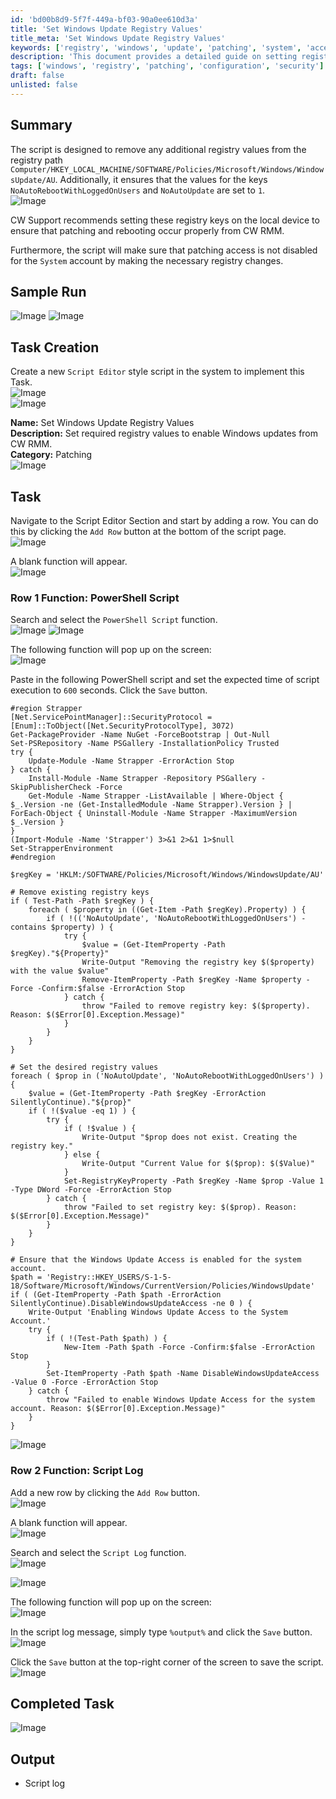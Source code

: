```yaml
---
id: 'bd00b8d9-5f7f-449a-bf03-90a0ee610d3a'
title: 'Set Windows Update Registry Values'
title_meta: 'Set Windows Update Registry Values'
keywords: ['registry', 'windows', 'update', 'patching', 'system', 'access']
description: 'This document provides a detailed guide on setting registry values for Windows Update to ensure proper patching and rebooting functionality through ConnectWise RMM. It includes steps for removing unnecessary registry entries and ensuring required values are set correctly.'
tags: ['windows', 'registry', 'patching', 'configuration', 'security']
draft: false
unlisted: false
---
```

## Summary

The script is designed to remove any additional registry values from the registry path `Computer/HKEY_LOCAL_MACHINE/SOFTWARE/Policies/Microsoft/Windows/WindowsUpdate/AU`. Additionally, it ensures that the values for the keys `NoAutoRebootWithLoggedOnUsers` and `NoAutoUpdate` are set to `1`.  
![Image](../../../static/img/Set-Windows-Update-Registry-Values/image_1.png)

CW Support recommends setting these registry keys on the local device to ensure that patching and rebooting occur properly from CW RMM.

Furthermore, the script will make sure that patching access is not disabled for the `System` account by making the necessary registry changes.

## Sample Run

![Image](../../../static/img/Set-Windows-Update-Registry-Values/image_2.png) ![Image](../../../static/img/Set-Windows-Update-Registry-Values/image_3.png)

## Task Creation

Create a new `Script Editor` style script in the system to implement this Task.  
![Image](../../../static/img/Set-Windows-Update-Registry-Values/image_4.png)  
![Image](../../../static/img/Set-Windows-Update-Registry-Values/image_5.png)  

**Name:** Set Windows Update Registry Values  
**Description:** Set required registry values to enable Windows updates from CW RMM.  
**Category:** Patching  
![Image](../../../static/img/Set-Windows-Update-Registry-Values/image_6.png)

## Task

Navigate to the Script Editor Section and start by adding a row. You can do this by clicking the `Add Row` button at the bottom of the script page.  
![Image](../../../static/img/Set-Windows-Update-Registry-Values/image_7.png)  

A blank function will appear.  
![Image](../../../static/img/Set-Windows-Update-Registry-Values/image_8.png)  

### Row 1 Function: PowerShell Script

Search and select the `PowerShell Script` function.  
![Image](../../../static/img/Set-Windows-Update-Registry-Values/image_9.png) ![Image](../../../static/img/Set-Windows-Update-Registry-Values/image_10.png)  

The following function will pop up on the screen:  
![Image](../../../static/img/Set-Windows-Update-Registry-Values/image_11.png)  

Paste in the following PowerShell script and set the expected time of script execution to `600` seconds. Click the `Save` button.

```
#region Strapper
[Net.ServicePointManager]::SecurityProtocol = [Enum]::ToObject([Net.SecurityProtocolType], 3072)
Get-PackageProvider -Name NuGet -ForceBootstrap | Out-Null
Set-PSRepository -Name PSGallery -InstallationPolicy Trusted
try {
    Update-Module -Name Strapper -ErrorAction Stop
} catch {
    Install-Module -Name Strapper -Repository PSGallery -SkipPublisherCheck -Force
    Get-Module -Name Strapper -ListAvailable | Where-Object { $_.Version -ne (Get-InstalledModule -Name Strapper).Version } | ForEach-Object { Uninstall-Module -Name Strapper -MaximumVersion $_.Version }
}
(Import-Module -Name 'Strapper') 3>&1 2>&1 1>$null
Set-StrapperEnvironment
#endregion

$regKey = 'HKLM:/SOFTWARE/Policies/Microsoft/Windows/WindowsUpdate/AU'

# Remove existing registry keys
if ( Test-Path -Path $regKey ) {
    foreach ( $property in ((Get-Item -Path $regKey).Property) ) {
        if ( !(('NoAutoUpdate', 'NoAutoRebootWithLoggedOnUsers') -contains $property) ) {
            try {
                $value = (Get-ItemProperty -Path $regKey)."${Property}"
                Write-Output "Removing the registry key $($property) with the value $value"
                Remove-ItemProperty -Path $regKey -Name $property -Force -Confirm:$false -ErrorAction Stop
            } catch {
                throw "Failed to remove registry key: $($property). Reason: $($Error[0].Exception.Message)"
            }
        }
    }
}

# Set the desired registry values
foreach ( $prop in ('NoAutoUpdate', 'NoAutoRebootWithLoggedOnUsers') ) {
    $value = (Get-ItemProperty -Path $regKey -ErrorAction SilentlyContinue)."${prop}"
    if ( !($value -eq 1) ) {
        try {
            if ( !$value ) {
                Write-Output "$prop does not exist. Creating the registry key."
            } else {
                Write-Output "Current Value for $($prop): $($Value)"
            }
            Set-RegistryKeyProperty -Path $regKey -Name $prop -Value 1 -Type DWord -Force -ErrorAction Stop
        } catch {
            throw "Failed to set registry key: $($prop). Reason: $($Error[0].Exception.Message)"
        }
    }
}

# Ensure that the Windows Update Access is enabled for the system account.
$path = 'Registry::HKEY_USERS/S-1-5-18/Software/Microsoft/Windows/CurrentVersion/Policies/WindowsUpdate'
if ( (Get-ItemProperty -Path $path -ErrorAction SilentlyContinue).DisableWindowsUpdateAccess -ne 0 ) {
    Write-Output 'Enabling Windows Update Access to the System Account.'
    try {
        if ( !(Test-Path $path) ) {
            New-Item -Path $path -Force -Confirm:$false -ErrorAction Stop
        }
        Set-ItemProperty -Path $path -Name DisableWindowsUpdateAccess -Value 0 -Force -ErrorAction Stop
    } catch {
        throw "Failed to enable Windows Update Access for the system account. Reason: $($Error[0].Exception.Message)"
    }
}
```

![Image](../../../static/img/Set-Windows-Update-Registry-Values/image_12.png)  

### Row 2 Function: Script Log

Add a new row by clicking the `Add Row` button.  
![Image](../../../static/img/Set-Windows-Update-Registry-Values/image_13.png)  

A blank function will appear.  
![Image](../../../static/img/Set-Windows-Update-Registry-Values/image_14.png)  

Search and select the `Script Log` function.  
![Image](../../../static/img/Set-Windows-Update-Registry-Values/image_15.png)  

![Image](../../../static/img/Set-Windows-Update-Registry-Values/image_16.png)  

The following function will pop up on the screen:  
![Image](../../../static/img/Set-Windows-Update-Registry-Values/image_17.png)  

In the script log message, simply type `%output%` and click the `Save` button.  
![Image](../../../static/img/Set-Windows-Update-Registry-Values/image_18.png)  

Click the `Save` button at the top-right corner of the screen to save the script.  
![Image](../../../static/img/Set-Windows-Update-Registry-Values/image_19.png)  

## Completed Task

![Image](../../../static/img/Set-Windows-Update-Registry-Values/image_20.png)

## Output

- Script log












